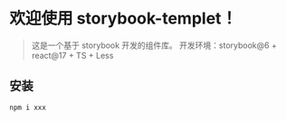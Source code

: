 
<Meta title='快速上手' />

# 欢迎使用 storybook-templet！

> 这是一个基于 storybook 开发的组件库。
> 开发环境：storybook@6 + react@17 + TS + Less

## 安装

```shell
npm i xxx
```
